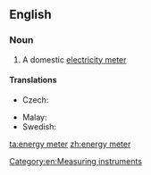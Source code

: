 ==English==

===Noun===
{{en-noun|head=[[energy]] [[meter]]}}

# A domestic [[electricity meter]]

====Translations====
{{trans-top|a domestic electricity meter}}
* Czech: {{t|cs|elektroměr|m}}
{{trans-mid}}
* Malay: {{t|ms|meter tenaga}}
* Swedish: {{t|sv|elmätare|c}}
{{trans-bottom}}

[[Category:en:Measuring instruments]]

[[ta:energy meter]]
[[zh:energy meter]]